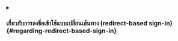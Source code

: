 <details>
<summary>

### เกี่ยวกับการลงชื่อเข้าใช้แบบเปลี่ยนเส้นทาง (redirect-based sign-in) \{#regarding-redirect-based-sign-in}

</summary>

1. กระบวนการยืนยันตัวตนนี้เป็นไปตามโปรโตคอล [OpenID Connect (OIDC)](https://openid.net/specs/openid-connect-core-1_0.html) และ Logto บังคับใช้มาตรการรักษาความปลอดภัยอย่างเข้มงวดเพื่อปกป้องการลงชื่อเข้าใช้ของผู้ใช้
2. หากคุณมีหลายแอป คุณสามารถใช้ผู้ให้บริการข้อมูลระบุตัวตน (Logto) เดียวกันได้ เมื่อผู้ใช้ลงชื่อเข้าใช้แอปหนึ่งแล้ว Logto จะดำเนินการลงชื่อเข้าใช้โดยอัตโนมัติเมื่อผู้ใช้เข้าถึงแอปอื่น

หากต้องการเรียนรู้เพิ่มเติมเกี่ยวกับเหตุผลและประโยชน์ของการลงชื่อเข้าใช้แบบเปลี่ยนเส้นทาง โปรดดูที่ <MainSiteUrl href="/concepts/sign-in-experience">อธิบายประสบการณ์การลงชื่อเข้าใช้ของ Logto</MainSiteUrl>

</details>
